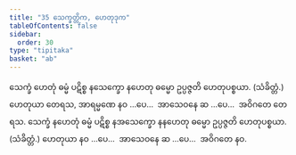 ```yaml
---
title: "35 သေက္ခတ္တိက, ဟေတုဒုက"
tableOfContents: false
sidebar:
  order: 30
type: "tipitaka"
basket: "ab"
---
```



<DynamicBreadcrumb />

<Division number="77">

<Paragraph number="203">
သေက္ခံ ဟေတုံ ဓမ္မံ ပဋိစ္စ နသေက္ခော နဟေတု ဓမ္မော ဥပ္ပဇ္ဇတိ ဟေတုပစ္စယာ. (သံခိတ္တံ.) ဟေတုယာ တေရသ, အာရမ္မဏေ နဝ …ပေ…  အာသေဝနေ ဆ …ပေ…  အဝိဂတေ တေရသ.
</Paragraph>

<Paragraph number="204">
သေက္ခံ နဟေတုံ ဓမ္မံ ပဋိစ္စ နအသေက္ခော နနဟေတု ဓမ္မော ဥပ္ပဇ္ဇတိ ဟေတုပစ္စယာ. (သံခိတ္တံ.) ဟေတုယာ နဝ …ပေ…  အာသေဝနေ ဆ …ပေ…  အဝိဂတေ နဝ.
</Paragraph>
</Division>